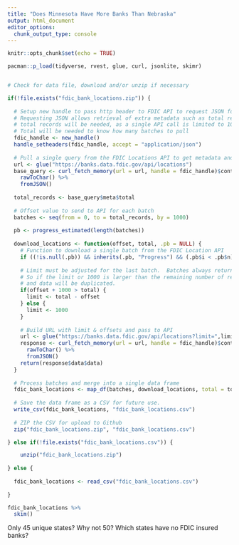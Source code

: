 ```yaml
---
title: "Does Minnesota Have More Banks Than Nebraska"
output: html_document
editor_options: 
  chunk_output_type: console
---
```


```r
knitr::opts_chunk$set(echo = TRUE)
```

```r
pacman::p_load(tidyverse, rvest, glue, curl, jsonlite, skimr)


# Check for data file, download and/or unzip if necessary

if(!file.exists("fdic_bank_locations.zip")) {
  
  # Setup new handle to pass http header to FDIC API to request JSON formated data.
  # Requesting JSON allows retrieval of extra metadata such as total records available
  # total records will be needed, as a single API call is limited to 1000 records returned
  # Total will be needed to know how many batches to pull
  fdic_handle <- new_handle()
  handle_setheaders(fdic_handle, accept = "application/json")
  
  # Pull a single query from the FDIC Locations API to get metadata and determine total records available
  url <- glue("https://banks.data.fdic.gov/api/locations")
  base_query <- curl_fetch_memory(url = url, handle = fdic_handle)$content %>%
    rawToChar() %>%
    fromJSON()
  
  total_records <- base_query$meta$total
  
  # Offset value to send to API for each batch
  batches <- seq(from = 0, to = total_records, by = 1000)
  
  pb <- progress_estimated(length(batches))
  
  download_locations <- function(offset, total, .pb = NULL) {
    # Function to download a single batch from the FDIC Location API
    if ((!is.null(.pb)) && inherits(.pb, "Progress") && (.pb$i < .pb$n)) .pb$tick()$print()
    
    # Limit must be adjusted for the last batch.  Batches always return the number of records set by limit.
    # So if the limit or 1000 is larger than the remaining number of records, the last 1000 records are returned
    # and data will be duplicated.
    if(offset + 1000 > total) {
      limit <- total - offset
    } else {
      limit <- 1000
    }
    
    # Build URL with limit & offsets and pass to API
    url <- glue("https://banks.data.fdic.gov/api/locations?limit=",limit,"&offest=",offset)
    response <- curl_fetch_memory(url = url, handle = fdic_handle)$content %>%
      rawToChar() %>%
      fromJSON()
    return(response$data$data)
  }
  
  # Process batches and merge into a single data frame
  fdic_bank_locations <- map_df(batches, download_locations, total = total_records, .pb=pb)
  
  # Save the data frame as a CSV for future use.
  write_csv(fdic_bank_locations, "fdic_bank_locations.csv")
  
  # ZIP the CSV for upload to Github
  zip("fdic_bank_locations.zip", "fdic_bank_locations.csv")

} else if(!file.exists("fdic_bank_locations.csv")) {

    unzip("fdic_bank_locations.zip")
  
} else {
  
  fdic_bank_locations <- read_csv("fdic_bank_locations.csv")
  
}
```

```r
fdic_bank_locations %>%
  skim()
```
    
Only 45 unique states? Why not 50?  Which states have no FDIC insured banks?